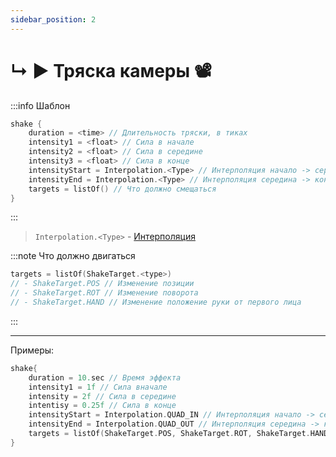 ```yaml
---
sidebar_position: 2
---
```


# ↳ ▶ Тряска камеры 📽️

:::info Шаблон
```kts
shake {
    duration = <time> // Длительность тряски, в тиках
    intensity1 = <float> // Сила в начале
    intensity2 = <float> // Сила в середине
    intensity3 = <float> // Сила в конце
    intensityStart = Interpolation.<Type> // Интерполяция начало -> середина
    intensityEnd = Interpolation.<Type> // Интерполяция середина -> конец
    targets = listOf() // Что должно смещаться
}
```
:::

> `Interpolation.<Type>` - [Интерполяция](../9-Tools/interpolations)

:::note Что должно двигаться
```kts
targets = listOf(ShakeTarget.<type>)
// - ShakeTarget.POS // Изменение позиции
// - ShakeTarget.ROT // Изменение поворота
// - ShakeTarget.HAND // Изменение положение руки от первого лица
```
:::

---

Примеры:
```kts
shake{
    duration = 10.sec // Время эффекта
    intensity1 = 1f // Сила вначале
    intensity = 2f // Сила в середине
    intentisy = 0.25f // Сила в конце
    intensityStart = Interpolation.QUAD_IN // Интерполяция начало -> середина
    intensityEnd = Interpolation.QUAD_OUT // Интерполяция середина -> конец
    targets = listOf(ShakeTarget.POS, ShakeTarget.ROT, ShakeTarget.HAND) // На что влияет тряска
}
```